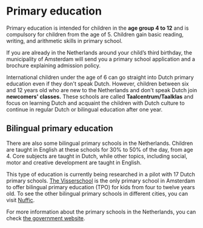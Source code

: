 
# Primary education
Primary education is intended for children in the **age group 4 to 12** and is compulsory for children from the age of 5. Children gain basic reading, writing, and arithmetic skills in primary school.

<Youtube id="hyJ7GWyeBIY" />

If you are already in the Netherlands around your child’s third birthday, the municipality of Amsterdam will send you a primary school application and a brochure explaining admission policy.

International children under the age of 6 can go straight into Dutch primary education even if they don't speak Dutch. However, children between six and 12 years old who are new to the Netherlands and don't speak Dutch join **newcomers' classes.** These schools are called **Taalcentrum/Taalklas** and focus on learning Dutch and acquaint the children with Dutch culture to continue in regular Dutch or bilingual education after one year.

## Bilingual primary education
There are also some bilingual primary schools in the Netherlands. Children are taught in English at these schools for 30% to 50% of the day, from age 4. Core subjects are taught in Dutch, while other topics, including social, motor and creative development are taught in English.

This type of education is currently being researched in a pilot with 17 Dutch primary schools. [The Visserschool](https://devisserschool.nl/home-eng/) is the only primary school in Amsterdam to offer bilingual primary education (TPO) for kids from four to twelve years old. To see the other bilingual primary schools in different cities, you can visit [Nuffic](https://www.nuffic.nl/onderwerpen/tweetalig-primair-onderwijs/tweetalige-basisscholen). 

For more information about the primary schools in the Netherlands, you can check [the government website](https://www.government.nl/topics/primary-education/types-of-primary-school).
